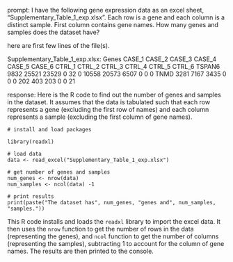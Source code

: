 prompt:
I have the following gene expression data as an excel sheet,  "Supplementary_Table_1_exp.xlsx". Each row is a gene and each column is a distinct sample. First column contains gene names. How many genes and samples does the dataset have?

here are first few lines of the file(s).

Supplementary_Table_1_exp.xlsx:
Genes	CASE_1	CASE_2	CASE_3	CASE_4	CASE_5	CASE_6	CTRL_1	CTRL_2	CTRL_3	CTRL_4	CTRL_5	CTRL_6
TSPAN6	9832	25521	23529	0	32	0	10558	20573	6507	0	0	 0
TNMD	3281	 7167	 3435	0	 0	0	  202	  403	 203	0	0	21


response:
Here is the R code to find out the number of genes and samples in the dataset. It assumes that the data is tabulated such that each row represents a gene (excluding the first row of names) and each column represents a sample (excluding the first column of gene names).

```
# install and load packages

library(readxl)

# load data
data <- read_excel("Supplementary_Table_1_exp.xlsx")

# get number of genes and samples
num_genes <- nrow(data) 
num_samples <- ncol(data) -1

# print results
print(paste("The dataset has", num_genes, "genes and", num_samples, "samples."))
```
This R code installs and loads the `readxl` library to import the excel data. It then uses the `nrow` function to get the number of rows in the data (representing the genes), and `ncol` function to get the number of columns (representing the samples), subtracting 1 to account for the column of gene names. The results are then printed to the console.
